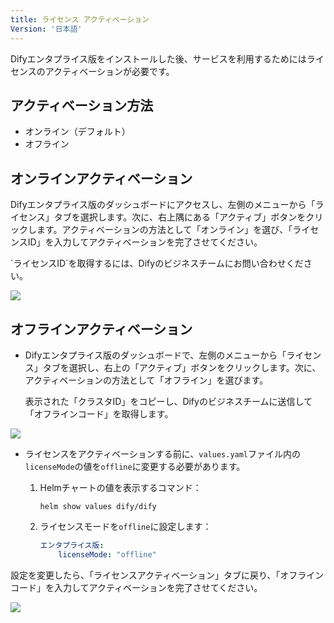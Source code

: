 ```yaml
---
title: ライセンス アクティベーション
Version: '日本語'
---
```


Difyエンタプライス版をインストールした後、サービスを利用するためにはライセンスのアクティベーションが必要です。

## アクティベーション方法

- オンライン（デフォルト）
- オフライン

## オンラインアクティベーション

Difyエンタプライス版のダッシュボードにアクセスし、左側のメニューから「ライセンス」タブを選択します。次に、右上隅にある「アクティブ」ボタンをクリックします。アクティベーションの方法として「オンライン」を選び、「ライセンスID」を入力してアクティベーションを完了させてください。

<Tip>
`ライセンスID`を取得するには、Difyのビジネスチームにお問い合わせください。
</Tip>

![](https://assets-docs.dify.ai/2024/11/c0920f262a70f4fd07abffbc75a9799e.png)

## オフラインアクティベーション

- Difyエンタプライス版のダッシュボードで、左側のメニューから「ライセンス」タブを選択し、右上の「アクティブ」ボタンをクリックします。次に、アクティベーションの方法として「オフライン」を選びます。
    
    表示された「クラスタID」をコピーし、Difyのビジネスチームに送信して「オフラインコード」を取得します。

![](https://assets-docs.dify.ai/2024/11/3b5198ceff1db9bab8e614b7ef39e699.png)

- ライセンスをアクティベーションする前に、`values.yaml`ファイル内の`licenseMode`の値を`offline`に変更する必要があります。

    1. Helmチャートの値を表示するコマンド：
        ```
        helm show values dify/dify
        ```

    2. ライセンスモードを`offline`に設定します：
        ```yaml
       エンタプライス版:
            licenseMode: "offline"
        ```

設定を変更したら、「ライセンスアクティベーション」タブに戻り、「オフラインコード」を入力してアクティベーションを完了させてください。

![](https://assets-docs.dify.ai/2024/11/beac33066670e291dbafa1c71c2bf58c.png)
